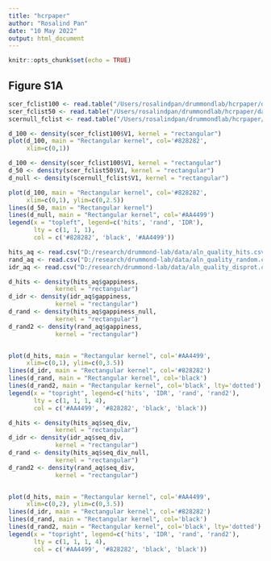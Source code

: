 ```yaml
---
title: "hcrpaper"
author: "Rosalind Pan"
date: "10 May 2022"
output: html_document
---
```


```r
knitr::opts_chunk$set(echo = TRUE)
```

## Figure S1A

```r
scer_fclist100 <- read.table("/Users/rosalindpan/drummondlab/hcrpaper/data/fcr_distribution/scer_fclist100.txt")
scer_fclist50 <- read.table("/Users/rosalindpan/drummondlab/hcrpaper/data/fcr_distribution/scer_fclist50.txt")
scernull_fclist <- read.table("/Users/rosalindpan/drummondlab/hcrpaper/data/fcr_distribution/scernull_fclist.txt")
```

```r
d_100 <- density(scer_fclist100$V1, kernel = "rectangular")
plot(d_100, main = "Rectangular kernel", col='#828282',
     xlim=c(0,1))
```


```r
d_100 <- density(scer_fclist100$V1, kernel = "rectangular")
d_50 <- density(scer_fclist50$V1, kernel = "rectangular")
d_null <- density(scernull_fclist$V1, kernel = "rectangular")

plot(d_100, main = "Rectangular kernel", col='#828282',
     xlim=c(0,1), ylim=c(0,2.5))
lines(d_50, main = "Rectangular kernel")
lines(d_null, main = "Rectangular kernel", col='#AA4499')
legend(x = "topleft", legend=c('hits', 'rand', 'IDR'),
       lty = c(1, 1, 1),
       col = c('#828282', 'black', '#AA4499'))
```





```r
hits_aq <- read.csv("D:/research/drummond-lab/data/aln_quality_hits.csv")
rand_aq <- read.csv("D:/research/drummond-lab/data/aln_quality_random.csv")
idr_aq <- read.csv("D:/research/drummond-lab/data/aln_quality_disprot.csv")
```

```r
d_hits <- density(hits_aq$gappiness,
             kernel = "rectangular")
d_idr <- density(idr_aq$gappiness,
             kernel = "rectangular")
d_rand <- density(hits_aq$gappiness_null,
             kernel = "rectangular")
d_rand2 <- density(rand_aq$gappiness,
             kernel = "rectangular")


plot(d_hits, main = "Rectangular kernel", col='#AA4499',
     xlim=c(0,1), ylim=c(0,3.5))
lines(d_idr, main = "Rectangular kernel", col='#828282')
lines(d_rand, main = "Rectangular kernel", col='black')
lines(d_rand2, main = "Rectangular kernel", col='black', lty='dotted')
legend(x = "topright", legend=c('hits', 'IDR', 'rand', 'rand2'),
       lty = c(1, 1, 1, 4),
       col = c('#AA4499', '#828282', 'black', 'black'))
```

```r
d_hits <- density(hits_aq$seq_div,
             kernel = "rectangular")
d_idr <- density(idr_aq$seq_div,
             kernel = "rectangular")
d_rand <- density(hits_aq$seq_div_null,
             kernel = "rectangular")
d_rand2 <- density(rand_aq$seq_div,
             kernel = "rectangular")


plot(d_hits, main = "Rectangular kernel", col='#AA4499',
     xlim=c(0,2), ylim=c(0,3.5))
lines(d_idr, main = "Rectangular kernel", col='#828282')
lines(d_rand, main = "Rectangular kernel", col='black')
lines(d_rand2, main = "Rectangular kernel", col='black', lty='dotted')
legend(x = "topright", legend=c('hits', 'IDR', 'rand', 'rand2'),
       lty = c(1, 1, 1, 4),
       col = c('#AA4499', '#828282', 'black', 'black'))
```